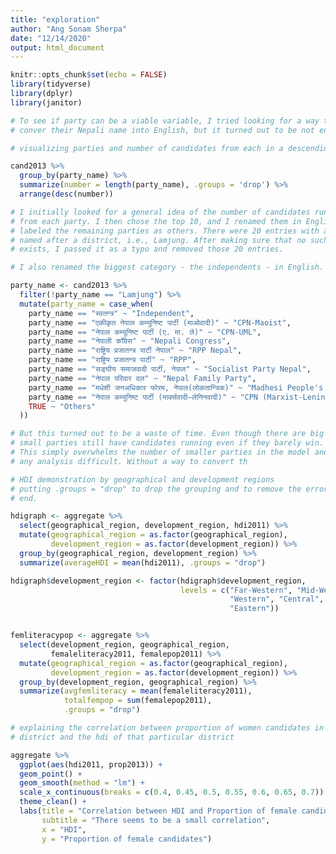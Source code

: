 ```yaml
---
title: "exploration"
author: "Ang Sonam Sherpa"
date: "12/14/2020"
output: html_document
---
```


```r
knitr::opts_chunk$set(echo = FALSE)
library(tidyverse)
library(dplyr)
library(janitor)
```


```r

# To see if party can be a viable variable, I tried looking for a way to
# conver their Nepali name into English, but it turned out to be not enough.

# visualizing parties and number of candidates from each in a descending order

cand2013 %>%
  group_by(party_name) %>%
  summarize(number = length(party_name), .groups = 'drop') %>%
  arrange(desc(number))

# I initially looked for a general idea of the number of candidates running
# from each party. I then chose the top 10, and I renamed them in English. I
# labeled the remaining parties as others. There were 20 entries with a party
# named after a district, i.e., Lamjung. After making sure that no such party
# exists, I passed it as a typo and removed those 20 entries.

# I also renamed the biggest category - the independents - in English.

party_name <- cand2013 %>%
  filter(!party_name == "Lamjung") %>%
  mutate(party_name = case_when(
    party_name == "स्वतन्त्र" ~ "Independent",
    party_name == "एकीकृत नेपाल कम्युनिष्ट पार्टी (माओवादी)" ~ "CPN-Maoist",
    party_name == "नेपाल कम्यूनिष्ट पार्टी (ए. मा. ले)" ~ "CPN-UML",
    party_name == "नेपाली काँग्रेस" ~ "Nepali Congress",
    party_name == "राष्ट्रिय प्रजातन्त्र पार्टी नेपाल" ~ "RPP Nepal",
    party_name == "राष्ट्रिय प्रजातन्त्र पार्टी" ~ "RPP",
    party_name == "सङ्घीय समाजवादी पार्टी, नेपाल" ~ "Socialist Party Nepal",
    party_name == "नेपाल परिवार दल" ~ "Nepal Family Party",
    party_name == "मधेशी जनअधिकार फोरम, नेपाल(लोकतान्त्रिक)" ~ "Madhesi People's Right's Forum",
    party_name == "नेपाल कम्युनिष्ट पार्टी (मार्क्सवादी–लेनिनवादी)" ~ "CPN (Marxist-Leninist)",
    TRUE ~ "Others"
  ))

# But this turned out to be a waste of time. Even though there are big parties,
# small parties still have candidates running even if they barely win.
# This simply overwhelms the number of smaller parties in the model and makes
# any analysis difficult. Without a way to convert th

```


```r

# HDI demonstration by geographical and development regions
# putting .groups = "drop" to drop the grouping and to remove the error at the
# end.

hdigraph <- aggregate %>%
  select(geographical_region, development_region, hdi2011) %>%
  mutate(geographical_region = as.factor(geographical_region),
         development_region = as.factor(development_region)) %>%
  group_by(geographical_region, development_region) %>%
  summarize(averageHDI = mean(hdi2011), .groups = "drop")

hdigraph$development_region <- factor(hdigraph$development_region,
                                      levels = c("Far-Western", "Mid-Western",
                                                 "Western", "Central",
                                                 "Eastern"))


femliteracypop <- aggregate %>%
  select(development_region, geographical_region,
         femaleliteracy2011, femalepop2011) %>%
  mutate(geographical_region = as.factor(geographical_region),
         development_region = as.factor(development_region)) %>%
  group_by(development_region, geographical_region) %>%
  summarize(avgfemliteracy = mean(femaleliteracy2011),
            totalfempop = sum(femalepop2011),
            .groups = "drop")

```


```r

# explaining the correlation between proportion of women candidates in a
# district and the hdi of that particular district

aggregate %>%
  ggplot(aes(hdi2011, prop2013)) +
  geom_point() +
  geom_smooth(method = "lm") +
  scale_x_continuous(breaks = c(0.4, 0.45, 0.5, 0.55, 0.6, 0.65, 0.7)) +
  theme_clean() +
  labs(title = "Correlation between HDI and Proportion of female candidates",
       subtitle = "There seems to be a small correlation",
       x = "HDI",
       y = "Proportion of female candidates")
 

```

